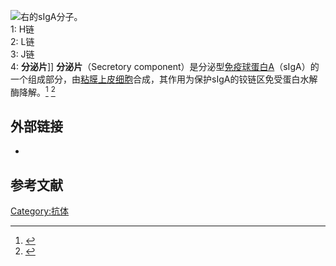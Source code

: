 [[File:Immunglobulin_A_as_Dimer.png|右]]的sIgA分子。<br>
1: H链<br>
2: L链<br>
3: J链<br>
4: '''分泌片''']]
'''分泌片'''（Secretory component）是分泌型[[免疫球蛋白A|免疫球蛋白A]]（sIgA）的一个组成部分，由[[粘膜上皮细胞|粘膜上皮细胞]]合成，其作用为保护sIgA的铰链区免受蛋白水解酶降解。<ref>{{Cite book|title=Essential Immunology|url=https://archive.org/details/roittsessentiali00roit|last=Roitt|first=Ivan|last2=Delves|first2=Peter|publisher=Blackwell Science|year=2001|isbn=0-632-05902-8|edition=10th|pages=[https://archive.org/details/roittsessentiali00roit/page/n493 483]}}</ref> <ref>{{Cite journal|title=The polymeric immunoglobulin receptor (secretory component) mediates transport of immune complexes across epithelial cells: a local defense function for IgA|journal=Proc Natl Acad Sci USA|issue=19|doi=10.1073/pnas.88.19.8796|year=1991|volume=88|pages=8796–8800|pmc=52597|pmid=1924341|last3=KR Chintalacharuvu|last4=JP Vaerman|last5=ME Lamm|lastauthoramp=yes}}</ref>

== 外部链接 ==
* {{MeshName|Secretory+component}}

== 参考文献 ==
{{Reflist}}
[[Category:抗体|Category:抗体]]